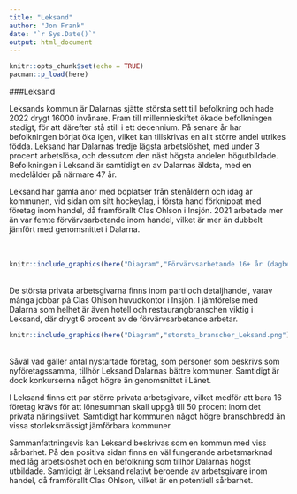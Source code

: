```yaml
---
title: "Leksand"
author: "Jon Frank"
date: "`r Sys.Date()`"
output: html_document
---
```


```r
knitr::opts_chunk$set(echo = TRUE)
pacman::p_load(here)
```

###Leksand

Leksands kommun är Dalarnas sjätte största sett till befolkning och hade 2022 drygt 16000 invånare. Fram till millennieskiftet ökade befolkningen stadigt, för att därefter stå still i ett decennium. På senare år har befolkningen börjat öka igen, vilket kan tillskrivas en allt större andel utrikes födda. Leksand har Dalarnas tredje lägsta arbetslöshet, med under 3 procent arbetslösa, och dessutom den näst högsta andelen högutbildade. Befolkningen i Leksand är samtidigt en av Dalarnas äldsta, med en medelålder på närmare 47 år.

Leksand har gamla anor med boplatser från stenåldern och idag är kommunen, vid sidan om sitt hockeylag, i första hand förknippat med företag inom handel, då framförallt Clas Ohlson i Insjön. 2021 arbetade mer än var femte förvärvsarbetande inom handel, vilket är mer än dubbelt jämfört med genomsnittet i Dalarna.  
<br>
<br>
```r
knitr::include_graphics(here("Diagram","Förvärvsarbetande 16+ år (dagbef)andel_per_bransch _Leksand.png"))
```
<br>
De största privata arbetsgivarna finns inom parti och detaljhandel, varav många jobbar på Clas Ohlson huvudkontor i Insjön. I jämförelse med Dalarna som helhet är även hotell och restaurangbranschen viktig i Leksand, där drygt 6 procent av de förvärvsarbetande arbetar.
<br>
```r
knitr::include_graphics(here("Diagram","storsta_branscher_Leksand.png"))
```
<br>
Såväl vad gäller antal nystartade företag, som personer som beskrivs som nyföretagssamma, tillhör Leksand Dalarnas bättre kommuner. Samtidigt är dock konkurserna något högre än genomsnittet i Länet.

I Leksand finns ett par större privata arbetsgivare, vilket medför att bara 16 företag krävs för att lönesumman skall uppgå till 50 procent inom det privata näringslivet. Samtidigt har kommunen något högre branschbredd än vissa storleksmässigt jämförbara kommuner.
<br>

Sammanfattningsvis kan Leksand beskrivas som en kommun med viss sårbarhet. På den positiva sidan finns en väl fungerande arbetsmarknad med låg arbetslöshet och en befolkning som tillhör Dalarnas högst utbildade. Samtidigt är Leksand relativt beroende av arbetsgivare inom handel, då framförallt Clas Ohlson, vilket är en potentiell sårbarhet.